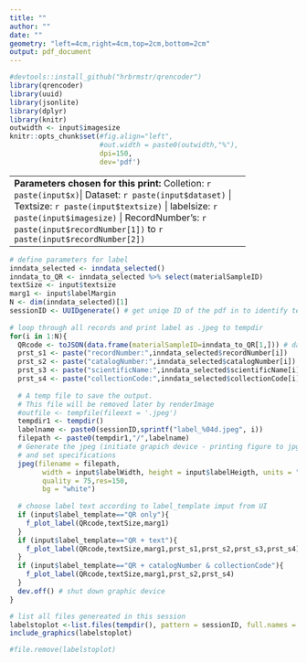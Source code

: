 ```yaml
---
title: ""
author: ""
date: ""
geometry: "left=4cm,right=4cm,top=2cm,bottom=2cm"
output: pdf_document
---
```


```r
#devtools::install_github("hrbrmstr/qrencoder")
library(qrencoder)
library(uuid)
library(jsonlite)
library(dplyr)
library(knitr)
outwidth <- input$imagesize
knitr::opts_chunk$set(#fig.align="left",
                      #out.width = paste0(outwidth,"%"),
                      dpi=150,
                      dev='pdf') 
```

----------------------------------------------------------
**Parameters chosen for this print:**
Colletion: `r paste(input$x)`|
Dataset: `r paste(input$dataset)` |
Textsize: `r paste(input$textsize)` |
labelsize: `r paste(input$imagesize)` |
RecordNumber's: `r paste(input$recordNumber[1])` to `r paste(input$recordNumber[2])`

----------------------------------------------------------

```r

# define parameters for label
inndata_selected <- inndata_selected()
inndata_to_QR <- inndata_selected %>% select(materialSampleID)
textSize <- input$textsize
marg1 <- input$labelMargin
N <- dim(inndata_selected)[1]
sessionID <- UUIDgenerate() # get uniqe ID of the pdf in to identify tempfiles genererated here
  
# loop through all records and print label as .jpeg to tempdir
for(i in 1:N){
  QRcode <- toJSON(data.frame(materialSampleID=inndata_to_QR[1,])) # data to QR code
  prst_s1 <- paste("recordNumber:",inndata_selected$recordNumber[i])
  prst_s2 <- paste("catalogNumber:",inndata_selected$catalogNumber[i])
  prst_s3 <- paste("scientificName:",inndata_selected$scientificName[i])
  prst_s4 <- paste("collectionCode:",inndata_selected$collectionCode[i])
      
  # A temp file to save the output.
  # This file will be removed later by renderImage
  #outfile <- tempfile(fileext = '.jpeg')
  tempdir1 <- tempdir()
  labelname <- paste0(sessionID,sprintf("label_%04d.jpeg", i))
  filepath <- paste0(tempdir1,"/",labelname)    
  # Generate the jpeg (initiate grapich device - printing figure to jpg)
  # and set specifications
  jpeg(filename = filepath,
        width = input$labelWidth, height = input$labelHeigth, units = "mm", pointsize = 8,
        quality = 75,res=150,
        bg = "white")
    
  # choose label text according to label_template imput from UI
  if (input$label_template=="QR only"){
    f_plot_label(QRcode,textSize,marg1) 
  }
  if (input$label_template=="QR + text"){
    f_plot_label(QRcode,textSize,marg1,prst_s1,prst_s2,prst_s3,prst_s4) 
  }
  if (input$label_template=="QR + catalogNumber & collectionCode"){
    f_plot_label(QRcode,textSize,marg1,prst_s2,prst_s4) 
  }
  dev.off() # shut down graphic device 
}

# list all files genereated in this session
labelstoplot <-list.files(tempdir(), pattern = sessionID, full.names = TRUE)
include_graphics(labelstoplot)

#file.remove(labelstoplot)

```

